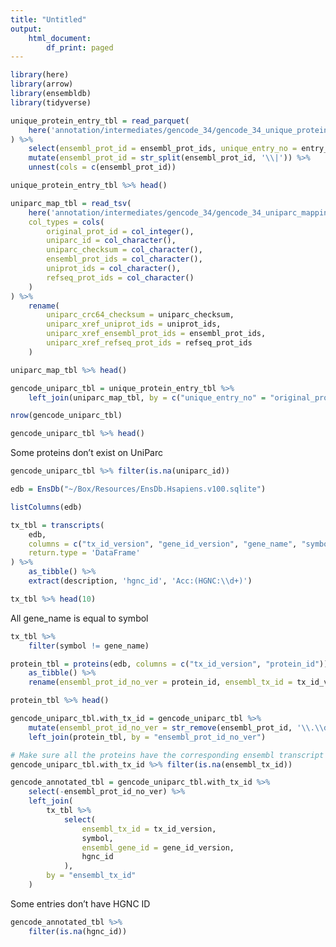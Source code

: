 ```yaml
---
title: "Untitled"
output: 
    html_document:
        df_print: paged
---
```


```r
library(here)
library(arrow)
library(ensembldb)
library(tidyverse)
```

```r
unique_protein_entry_tbl = read_parquet(
    here('annotation/intermediates/gencode_34/gencode_34_unique_protein_entries.parquet')
) %>%
    select(ensembl_prot_id = ensembl_prot_ids, unique_entry_no = entry_no) %>%
    mutate(ensembl_prot_id = str_split(ensembl_prot_id, '\\|')) %>%
    unnest(cols = c(ensembl_prot_id))

unique_protein_entry_tbl %>% head()
```

```r
uniparc_map_tbl = read_tsv(
    here('annotation/intermediates/gencode_34/gencode_34_uniparc_mapping.tsv.gz'),
    col_types = cols(
        original_prot_id = col_integer(),
        uniparc_id = col_character(),
        uniparc_checksum = col_character(),
        ensembl_prot_ids = col_character(),
        uniprot_ids = col_character(),
        refseq_prot_ids = col_character()
    )
) %>%
    rename(
        uniparc_crc64_checksum = uniparc_checksum,
        uniparc_xref_uniprot_ids = uniprot_ids,
        uniparc_xref_ensembl_prot_ids = ensembl_prot_ids,
        uniparc_xref_refseq_prot_ids = refseq_prot_ids
    )

uniparc_map_tbl %>% head()
```

```r
gencode_uniparc_tbl = unique_protein_entry_tbl %>%
    left_join(uniparc_map_tbl, by = c("unique_entry_no" = "original_prot_id"))

nrow(gencode_uniparc_tbl)
```

```r
gencode_uniparc_tbl %>% head()
```

Some proteins don't exist on UniParc
```r
gencode_uniparc_tbl %>% filter(is.na(uniparc_id))
```

```r
edb = EnsDb("~/Box/Resources/EnsDb.Hsapiens.v100.sqlite")
```

```r
listColumns(edb)
```


```r
tx_tbl = transcripts(
    edb,
    columns = c("tx_id_version", "gene_id_version", "gene_name", "symbol", "description"),
    return.type = 'DataFrame'
) %>%
    as_tibble() %>%
    extract(description, 'hgnc_id', 'Acc:(HGNC:\\d+)')

tx_tbl %>% head(10)
```

All gene_name is equal to symbol
```r
tx_tbl %>%
    filter(symbol != gene_name)
```


```r
protein_tbl = proteins(edb, columns = c("tx_id_version", "protein_id")) %>%
    as_tibble() %>%
    rename(ensembl_prot_id_no_ver = protein_id, ensembl_tx_id = tx_id_version)

protein_tbl %>% head()
```


```r
gencode_uniparc_tbl.with_tx_id = gencode_uniparc_tbl %>%
    mutate(ensembl_prot_id_no_ver = str_remove(ensembl_prot_id, '\\.\\d+$')) %>%
    left_join(protein_tbl, by = "ensembl_prot_id_no_ver")

# Make sure all the proteins have the corresponding ensembl transcript id
gencode_uniparc_tbl.with_tx_id %>% filter(is.na(ensembl_tx_id))
```

```r
gencode_annotated_tbl = gencode_uniparc_tbl.with_tx_id %>%
    select(-ensembl_prot_id_no_ver) %>%
    left_join(
        tx_tbl %>%
            select(
                ensembl_tx_id = tx_id_version,
                symbol,
                ensembl_gene_id = gene_id_version,
                hgnc_id
            ),
        by = "ensembl_tx_id"
    )
```

Some entries don't have HGNC ID
```r
gencode_annotated_tbl %>%
    filter(is.na(hgnc_id))
```


